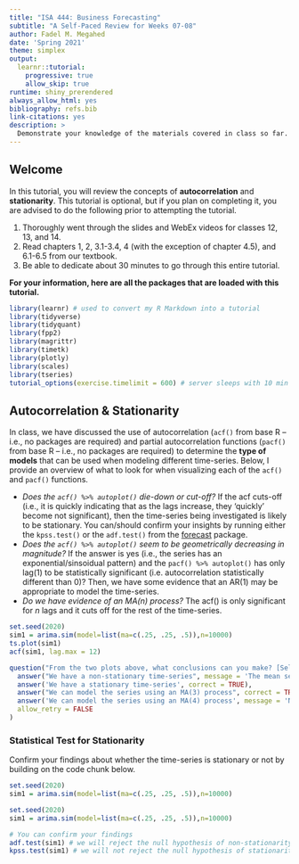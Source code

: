 ```yaml
---
title: "ISA 444: Business Forecasting"
subtitle: "A Self-Paced Review for Weeks 07-08"
author: Fadel M. Megahed
date: 'Spring 2021'
theme: simplex
output:
  learnr::tutorial:
    progressive: true
    allow_skip: true
runtime: shiny_prerendered
always_allow_html: yes
bibliography: refs.bib
link-citations: yes
description: >
  Demonstrate your knowledge of the materials covered in class so far. This tutorial is meant to supplement the in-class lectures, graded/non-graded assignments, and everything we have done in class so far. It should also serve as an interactive study guide that can help you evaluate your understanding/knowledge of the material covered so far in class. 
---
```



## Welcome 

In this tutorial, you will review the concepts of **autocorrelation** and **stationarity**. This tutorial is optional, but if you plan on completing it, you are advised to do the following prior to attempting the tutorial.   

1. Thoroughly went through the slides and WebEx videos for classes 12, 13, and 14.  
2. Read chapters 1, 2, 3.1-3.4, 4 (with the exception of chapter 4.5), and 6.1-6.5 from our textbook.  
3. Be able to dedicate about 30 minutes to go through this entire tutorial.


**For your information, here are all the packages that are loaded with this tutorial.**
```r
library(learnr) # used to convert my R Markdown into a tutorial
library(tidyverse)
library(tidyquant)
library(fpp2)
library(magrittr)
library(timetk)
library(plotly)
library(scales)
library(tseries)
tutorial_options(exercise.timelimit = 600) # server sleeps with 10 min of inactivity
```

## Autocorrelation & Stationarity

In class, we have discussed the use of autocorrelation (`acf()` from base R -- i.e., no packages are required) and partial autocorrelation functions (`pacf()` from base R -- i.e., no packages are required) to determine the **type of models** that can be used when modeling different time-series. Below, I provide an overview of what to look for when visualizing each of the `acf()` and `pacf()` functions.   

  - *Does the `acf() %>% autoplot()` die-down or cut-off?* If the acf cuts-off (i.e., it is quickly indicating that as the lags increase, they 'quickly' become not significant), then the time-series being investigated is likely to be stationary. You can/should confirm your insights by running either the `kpss.test()` or the `adf.test()` from the [forecast](https://cran.r-project.org/web/packages/tseries/tseries.pdf) package.
  - *Does the `acf() %>% autoplot()` seem to be geometrically decreasing in magnitude?* If the answer is yes (i.e., the series has an exponential/sinsoidual pattern) and the `pacf() %>% autoplot()` has only lag(1) to be statistically significant (i.e. autocorrelation statistically different than 0)? Then, we have some evidence that an AR(1) may be appropriate to model the time-series.  
  - *Do we have evidence of an MA(n) process?* The acf() is only significant for $n$ lags and it cuts off for the rest of the time-series.

```r
set.seed(2020)
sim1 = arima.sim(model=list(ma=c(.25, .25, .5)),n=10000)
ts.plot(sim1)
acf(sim1, lag.max = 12)
```
  
```r
question("From the two plots above, what conclusions can you make? [Select all that apply]",
  answer("We have a non-stationary time-series", message = 'The mean seems to be around 0 and the acf cuts off at lag(3) '),
  answer('We have a stationary time-series', correct = TRUE),
  answer("We can model the series using an MA(3) process", correct = TRUE),
  answer('We can model the series using an MA(4) process', message = 'Note that this plot starts at lag(0) and lag(4) is not statistically different from zero'),
  allow_retry = FALSE
)
```

### Statistical Test for Stationarity

Confirm your findings about whether the time-series is stationary or not by building on the code chunk below. 
```r
set.seed(2020)
sim1 = arima.sim(model=list(ma=c(.25, .25, .5)),n=10000)
```


```r
set.seed(2020)
sim1 = arima.sim(model=list(ma=c(.25, .25, .5)),n=10000)

# You can confirm your findings 
adf.test(sim1) # we will reject the null hypothesis of non-stationarity
kpss.test(sim1) # we will not reject the null hypothesis of stationarity
``` 
  